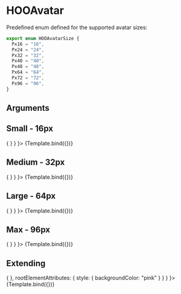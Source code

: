 
<Meta title="Components/Personas/HOOAvatar" component={HOOAvatar} />

# HOOAvatar

Predefined enum defined for the supported avatar sizes:
```ts
export enum HOOAvatarSize {
  Px16 = "16",
  Px24 = "24",
  Px32 = "32",
  Px40 = "40",
  Px48 = "48",
  Px64 = "64",
  Px72 = "72",
  Px96 = "96",
}
```

## Arguments

<ArgTypes of={HOOAvatar} />


## Small - 16px
<Canvas>
  <Story 
    name="Small"
    args = { 
      {size: HOOAvatarSize.Px16, 
      imageSource: "https://placekitten.com/16/16", 
      imageAlt: "Placeholder Image", 
      onClick: () => { } }
    }>
    {Template.bind({})}
  </Story>
</Canvas>

## Medium - 32px
<Canvas>
  <Story 
    name="Medium"
    args = { 
      {size: HOOAvatarSize.Px32, 
      imageSource: "https://placekitten.com/32/32", 
      imageAlt: "Placeholder Image", 
      onClick: () => { } }
    }>
    {Template.bind({})}
  </Story>
</Canvas>

## Large - 64px
<Canvas>
  <Story 
    name="Large"
    args = { 
      {size: HOOAvatarSize.Px64, 
      imageSource: "https://placekitten.com/64/64", 
      imageAlt: "Placeholder Image", 
      onClick: () => { } }
    }>
    {Template.bind({})}
  </Story>
</Canvas>

## Max - 96px
<Canvas>
  <Story 
    name="Max"
    args = { 
      {size: HOOAvatarSize.Px96, 
      imageSource: "https://placekitten.com/96/96", 
      imageAlt: "Placeholder Image", 
      onClick: () => { } }
    }>
    {Template.bind({})}
  </Story>
</Canvas>

## Extending
<Canvas>
  <Story
    name="Extending"
    args={
      {size: HOOAvatarSize.Px32, 
      imageSource: "https://placekitten.com/32/32", 
      imageAlt: "Placeholder Image", 
      onClick: () => { },
      rootElementAttributes: { style: { backgroundColor: "pink" } } }
    }>
    {Template.bind({})}
  </Story>
</Canvas>